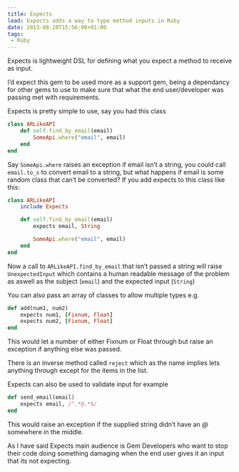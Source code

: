 ```yaml
---
title: Expects
lead: Expects adds a way to type method inputs in Ruby
date: 2013-08-28T15:56:00+01:00
tags:
 - Ruby
---
```

Expects is lightweight DSL for defining what you expect a method to receive as input.

I’d expect this gem to be used more as a support gem, being a dependancy for other gems to use to make sure that what the end user/developer was passing met with requirements.

Expects is pretty simple to use, say you had this class

```ruby
class ARLikeAPI
    def self.find_by_email(email)
        SomeApi.where("email", email)
    end
end
```

Say `SomeApi.where` raises an exception if email isn’t a string, you could call `email.to_s` to convert email to a string, but what happens if email is some random class that can’t be converted? If you add expects to this class like this:

```ruby
class ARLikeAPI
    include Expects

    def self.find_by_email(email)
        expects email, String

        SomeApi.where("email", email)
    end
end
```

Now a call to `ARLikeAPI.find_by_email` that isn’t passed a string will raise `UnexpectedInput` which contains a human readable message of the problem as aswell as the subject (`email`) and the expected input (`String`)

You can also pass an array of classes to allow multiple types e.g.

```ruby
def add(num1, num2)
    expects num1, [Fixnum, Float]
    expects num2, [Fixnum, Float]
end
```

This would let a number of either Fixnum or Float through but raise an exception if anything else was passed.

There is an inverse method called `reject` which as the name implies lets anything through except for the items in the list.

Expects can also be used to validate input for example

```ruby
def send_email(email)
    expects email, /^.*@.*$/
end
```

This would raise an exception if the supplied string didn’t have an _@_ somewhere in the middle.

As I have said Expects main audience is Gem Developers who want to stop their code doing something damaging when the end user gives it an input that its not expecting.
